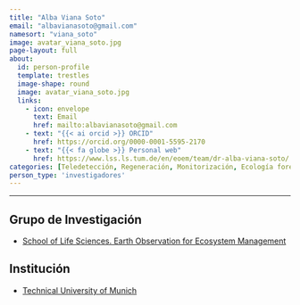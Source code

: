```yaml
---
title: "Alba Viana Soto"
email: "albavianasoto@gmail.com"  
namesort: "viana_soto"
image: avatar_viana_soto.jpg
page-layout: full
about: 
  id: person-profile
  template: trestles
  image-shape: round
  image: avatar_viana_soto.jpg
  links:
    - icon: envelope
      text: Email
      href: mailto:albavianasoto@gmail.com
    - text: "{{< ai orcid >}} ORCID"
      href: https://orcid.org/0000-0001-5595-2170
    - text: "{{< fa globe >}} Personal web"
      href: https://www.lss.ls.tum.de/en/eoem/team/dr-alba-viana-soto/
categories: [Teledetección, Regeneración, Monitorización, Ecología forestal, Biogeografía]
person_type: 'investigadores'
---
```

 
<hr>

:::{#person-profile}

## Grupo de Investigación
- [School of Life Sciences. Earth Observation for Ecosystem Management](https://www.lss.ls.tum.de/en/eoem/start/)

## Institución
- [Technical University of Munich](https://www.tum.de/)

:::
